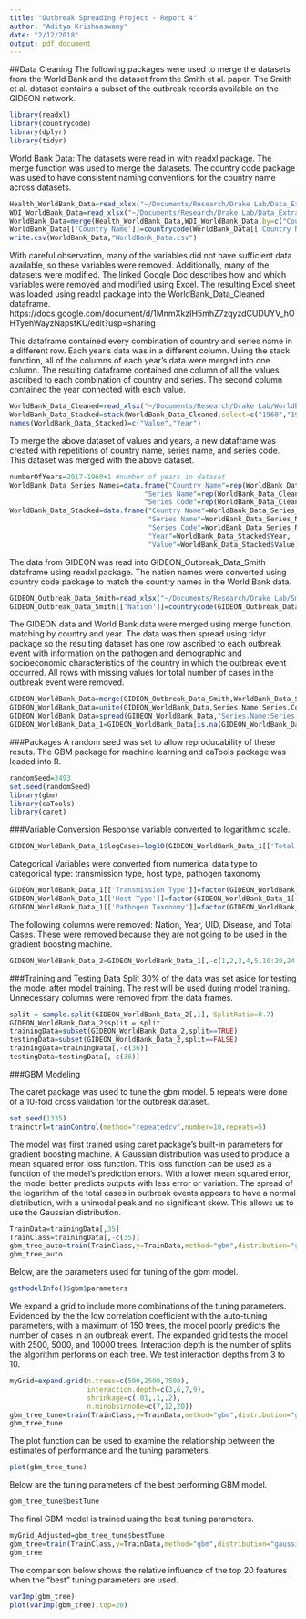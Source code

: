 ```yaml
---
title: "Outbreak Spreading Project - Report 4"
author: "Aditya Krishnaswamy"
date: "2/12/2018"
output: pdf_document
---
```

##Data Cleaning
The following packages were used to merge the datasets from the World Bank and the dataset from the Smith et al. paper. The Smith et al. dataset contains a subset of the outbreak records available on the GIDEON network.
```r
library(readxl)
library(countrycode)
library(dplyr)
library(tidyr)
```

World Bank Data: The datasets were read in with readxl package. The merge function was used to merge the datasets. The country code package was used to have consistent naming conventions for the country name across datasets.
```r
Health_WorldBank_Data=read_xlsx("~/Documents/Research/Drake Lab/Data_Extract_From_Health_Nutrition_and_Population_Statistics.xlsx")
WDI_WorldBank_Data=read_xlsx("~/Documents/Research/Drake Lab/Data_Extract_From_World_Development_Indicators.xlsx")
WorldBank_Data=merge(Health_WorldBank_Data,WDI_WorldBank_Data,by=c("Country Name","Series Name","Series Code","Country Code", "1960 [YR1960]","1961 [YR1961]","1962 [YR1962]","1963 [YR1963]","1964 [YR1964]","1965 [YR1965]","1966 [YR1966]","1967 [YR1967]","1968 [YR1968]","1969 [YR1969]","1970 [YR1970]","1971 [YR1971]","1972 [YR1972]","1973 [YR1973]","1974 [YR1974]","1975 [YR1975]","1976 [YR1976]","1977 [YR1977]","1978 [YR1978]","1979 [YR1979]","1980 [YR1980]","1981 [YR1981]","1982 [YR1982]","1983 [YR1983]","1984 [YR1984]","1985 [YR1985]","1986 [YR1986]","1987 [YR1987]","1988 [YR1988]","1989 [YR1989]","1990 [YR1990]","1991 [YR1991]","1992 [YR1992]","1993 [YR1993]","1994 [YR1994]","1995 [YR1995]","1996 [YR1996]","1997 [YR1997]","1998 [YR1998]","1999 [YR1999]","2000 [YR2000]","2001 [YR2001]","2002 [YR2002]","2003 [YR2003]","2004 [YR2004]","2005 [YR2005]","2006 [YR2006]","2007 [YR2007]","2008 [YR2008]","2009 [YR2009]","2010 [YR2010]","2011 [YR2011]","2012 [YR2012]","2013 [YR2013]","2014 [YR2014]","2015 [YR2015]","2016 [YR2016]","2017 [YR2017]"),all=TRUE)
WorldBank_Data[['Country Name']]=countrycode(WorldBank_Data[['Country Name']],'country.name','iso3c')
write.csv(WorldBank_Data,"WorldBank_Data.csv")
```

With careful observation, many of the variables did not have sufficient data available, so these variables were removed. Additionally, many of the datasets were modified. The linked Google Doc describes how and which variables were removed and modified using Excel. The resulting Excel sheet was loaded using readxl package into the WorldBank_Data_Cleaned dataframe.
https://docs.google.com/document/d/1MnmXkzIH5mhZ7zqyzdCUDUYV_hOHTyehWayzNapsfKU/edit?usp=sharing

This dataframe contained every combination of country and series name in a different row. Each year's data was in a different column. Using the stack function, all of the columns of each year's data were merged into one column. The resulting dataframe contained one column of all the values ascribed to each combination of country and series. The second column contained the year connected with each value.
```r
WorldBank_Data_Cleaned=read_xlsx("~/Documents/Research/Drake Lab/WorldBank_Data_Modified.xlsx")
WorldBank_Data_Stacked=stack(WorldBank_Data_Cleaned,select=c("1960","1961","1962","1963","1964","1965","1966","1967","1968","1969","1970","1971","1972","1973","1974","1975","1976","1977","1978","1979","1980","1981","1982","1983","1984","1985","1986","1987","1988","1989","1990","1991","1992","1993","1994","1995","1996","1997","1998","1999","2000","2001","2002","2003","2004","2005","2006","2007","2008","2009","2010","2011","2012","2013","2014","2015","2016","2017"))
names(WorldBank_Data_Stacked)=c("Value","Year")
```

To merge the above dataset of values and years, a new dataframe was created with repetitions of country name, series name, and series code. This dataset was merged with the above dataset.
```r
numberOfYears=2017-1960+1 #number of years in dataset
WorldBank_Data_Series_Names=data.frame("Country Name"=rep(WorldBank_Data_Cleaned$`Country Name`,times=numberOfYears),
                                 "Series Name"=rep(WorldBank_Data_Cleaned$`Series Name`,times=numberOfYears),
                                 "Series Code"=rep(WorldBank_Data_Cleaned$`Series Code`,times=numberOfYears))
WorldBank_Data_Stacked=data.frame("Country Name"=WorldBank_Data_Series_Names$Country.Name,
                                  "Series Name"=WorldBank_Data_Series_Names$Series.Name,
                                  "Series Code"=WorldBank_Data_Series_Names$Series.Code,
                                  "Year"=WorldBank_Data_Stacked$Year,
                                  "Value"=WorldBank_Data_Stacked$Value)
```

The data from GIDEON was read into GIDEON_Outbreak_Data_Smith dataframe using readxl package. The nation names were converted using country code package to match the country names in the World Bank data.
```r
GIDEON_Outbreak_Data_Smith=read_xlsx("~/Documents/Research/Drake Lab/SmithEtAl_outbreakdata.xlsx")
GIDEON_Outbreak_Data_Smith[['Nation']]=countrycode(GIDEON_Outbreak_Data_Smith[['Nation']],'country.name','iso3c')
```

The GIDEON data and World Bank data were merged using merge function, matching by country and year. The data was then spread using tidyr package so the resulting dataset has one row ascribed to each outbreak event with information on the pathogen and demographic and socioeconomic characteristics of the country in which the outbreak event occurred. All rows with missing values for total number of cases in the outbreak event were removed.
```r
GIDEON_WorldBank_Data=merge(GIDEON_Outbreak_Data_Smith,WorldBank_Data_Stacked,by.x = c("Nation","Year"),by.y = c("Country.Name","Year"),all=FALSE)
GIDEON_WorldBank_Data=unite(GIDEON_WorldBank_Data,Series.Name:Series.Code,Series.Name,Series.Code,sep=": ")
GIDEON_WorldBank_Data=spread(GIDEON_WorldBank_Data,"Series.Name:Series.Code","Value")
GIDEON_WorldBank_Data_1=GIDEON_WorldBank_Data[is.na(GIDEON_WorldBank_Data$`Total Cases`)==FALSE,]
```


###Packages
A random seed was set to allow reproducability of these resuts. The GBM package for machine learning and caTools package was loaded into R.
```r
randomSeed=3493
set.seed(randomSeed)
library(gbm)
library(caTools)
library(caret)
```

###Variable Conversion
Response variable converted to logarithmic scale.
```r
GIDEON_WorldBank_Data_1$logCases=log10(GIDEON_WorldBank_Data_1[['Total Cases']])
```

Categorical Variables were converted from numerical data type to categorical type: transmission type, host type, pathogen taxonomy
```r
GIDEON_WorldBank_Data_1[['Transmission Type']]=factor(GIDEON_WorldBank_Data_1[['Transmission Type']],levels = c(0,1),labels = c("Nonvectorborne","Vectorborne"))
GIDEON_WorldBank_Data_1[['Host Type']]=factor(GIDEON_WorldBank_Data_1[['Host Type']],levels = c(0,1),labels = c("Zoonoses","Human Specific"))
GIDEON_WorldBank_Data_1[['Pathogen Taxonomy']]=factor(GIDEON_WorldBank_Data_1[['Pathogen Taxonomy']],levels = c(1,2,3,4,5),labels = c("Bacteria","Virus","Protozoan","Parasite","Fungi"))
```

The following columns were removed: Nation, Year, UID, Disease, and Total Cases. These were removed because they are not going to be used in the gradient boosting machine.
```r
GIDEON_WorldBank_Data_2=GIDEON_WorldBank_Data_1[,-c(1,2,3,4,5,10:20,24:31,33,36,37,43:47,51,52,54,55,56:63,66,67,69,70,72,73,75,76)]
```

###Training and Testing Data Split
30% of the data was set aside for testing the model after model training. The rest will be used during model training. Unnecessary columns were removed from the data frames.
```r
split = sample.split(GIDEON_WorldBank_Data_2[,1], SplitRatio=0.7)
GIDEON_WorldBank_Data_2$split = split
trainingData=subset(GIDEON_WorldBank_Data_2,split==TRUE)
testingData=subset(GIDEON_WorldBank_Data_2,split==FALSE)
trainingData=trainingData[,-c(36)]
testingData=testingData[,-c(36)]
```

###GBM Modeling

The caret package was used to tune the gbm model. 5 repeats were done of a 10-fold cross validation for the outbreak dataset.
```r
set.seed(1335)
trainctrl=trainControl(method="repeatedcv",number=10,repeats=5)
```

The model was first trained using caret package's built-in parameters for gradient boosting machine. A Gaussian distribution was used to produce a mean squared error loss function. This loss function can be used as a function of the model's prediction errors. With a lower mean squared error, the model better predicts outputs with less error or variation. The spread of the logarithm of the total cases in outbreak events appears to have a normal distribution, with a unimodal peak and no significant skew. This allows us to use the Gaussian distribution.
```r
TrainData=trainingData[,35]
TrainClass=trainingData[,-c(35)]
gbm_tree_auto=train(TrainClass,y=TrainData,method="gbm",distribution="gaussian",trControl=trainctrl,verbose=FALSE)
gbm_tree_auto
```

Below, are the parameters used for tuning of the gbm model.
```r
getModelInfo()$gbm$parameters
```

We expand a grid to include more combinations of the tuning parameters. Evidenced by the the low correlation coefficient with the auto-tuning parameters, with a maximum of 150 trees, the model poorly predicts the number of cases in an outbreak event. The expanded grid tests the model with 2500, 5000, and 10000 trees. Interaction depth is the number of splits the algorithm performs on each tree. We test interaction depths from 3 to 10.
```r
myGrid=expand.grid(n.trees=c(500,2500,7500),
                   interaction.depth=c(3,6,7,9),
                   shrinkage=c(.01,.1,.2),
                   n.minobsinnode=c(7,12,20))
gbm_tree_tune=train(TrainClass,y=TrainData,method="gbm",distribution="gaussian",trControl=trainctrl,verbose=FALSE,tuneGrid=myGrid)
gbm_tree_tune
```

The plot function can be used to examine the relationship between the estimates of performance and the tuning parameters.
```r
plot(gbm_tree_tune)
```

Below are the tuning parameters of the best performing GBM model.
```r
gbm_tree_tune$bestTune
```

The final GBM model is trained using the best tuning parameters.
```r
myGrid_Adjusted=gbm_tree_tune$bestTune
gbm_tree=train(TrainClass,y=TrainData,method="gbm",distribution="gaussian",trControl=trainctrl,verbose=FALSE,tuneGrid=myGrid_Adjusted)
gbm_tree
```

The comparison below shows the relative influence of the top 20 features when the "best" tuning parameters are used.
```r
varImp(gbm_tree)
plot(varImp(gbm_tree),top=20)
```